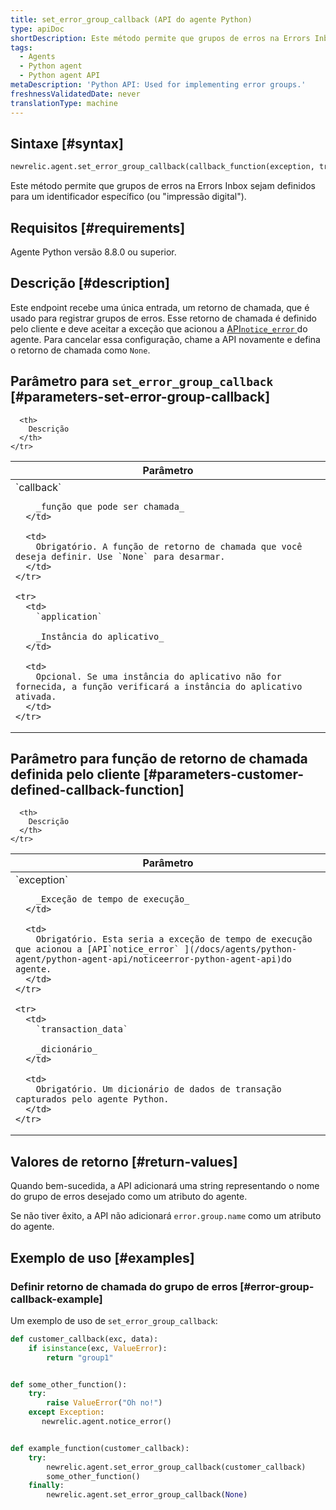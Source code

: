```yaml
---
title: set_error_group_callback (API do agente Python)
type: apiDoc
shortDescription: Este método permite que grupos de erros na Errors Inbox sejam definidos para um identificador específico.
tags:
  - Agents
  - Python agent
  - Python agent API
metaDescription: 'Python API: Used for implementing error groups.'
freshnessValidatedDate: never
translationType: machine
---
```


## Sintaxe [#syntax]

```py
newrelic.agent.set_error_group_callback(callback_function(exception, transaction_data))
```

Este método permite que grupos de erros na Errors Inbox sejam definidos para um identificador específico (ou "impressão digital").

## Requisitos [#requirements]

Agente Python versão 8.8.0 ou superior.

## Descrição [#description]

Este endpoint recebe uma única entrada, um retorno de chamada, que é usado para registrar grupos de erros. Esse retorno de chamada é definido pelo cliente e deve aceitar a exceção que acionou a [API`notice_error` ](/docs/agents/python-agent/python-agent-api/noticeerror-python-agent-api)do agente. Para cancelar essa configuração, chame a API novamente e defina o retorno de chamada como `None`.

## Parâmetro para `set_error_group_callback` [#parameters-set-error-group-callback]

<table>
  <thead>
    <tr>
      <th width="25%">
        Parâmetro
      </th>

      <th>
        Descrição
      </th>
    </tr>
  </thead>

  <tbody>
    <tr>
      <td>
        `callback`

        _função que pode ser chamada_
      </td>

      <td>
        Obrigatório. A função de retorno de chamada que você deseja definir. Use `None` para desarmar.
      </td>
    </tr>

    <tr>
      <td>
        `application`

        _Instância do aplicativo_
      </td>

      <td>
        Opcional. Se uma instância do aplicativo não for fornecida, a função verificará a instância do aplicativo ativada.
      </td>
    </tr>
  </tbody>
</table>

## Parâmetro para função de retorno de chamada definida pelo cliente [#parameters-customer-defined-callback-function]

<table>
  <thead>
    <tr>
      <th width="25%">
        Parâmetro
      </th>

      <th>
        Descrição
      </th>
    </tr>
  </thead>

  <tbody>
    <tr>
      <td>
        `exception`

        _Exceção de tempo de execução_
      </td>

      <td>
        Obrigatório. Esta seria a exceção de tempo de execução que acionou a [API`notice_error` ](/docs/agents/python-agent/python-agent-api/noticeerror-python-agent-api)do agente.
      </td>
    </tr>

    <tr>
      <td>
        `transaction_data`

        _dicionário_
      </td>

      <td>
        Obrigatório. Um dicionário de dados de transação capturados pelo agente Python.
      </td>
    </tr>
  </tbody>
</table>

## Valores de retorno [#return-values]

Quando bem-sucedida, a API adicionará uma string representando o nome do grupo de erros desejado como um atributo do agente.

Se não tiver êxito, a API não adicionará `error.group.name` como um atributo do agente.

## Exemplo de uso [#examples]

### Definir retorno de chamada do grupo de erros [#error-group-callback-example]

Um exemplo de uso de `set_error_group_callback`:

```py
def customer_callback(exc, data):
    if isinstance(exc, ValueError):
        return "group1"


def some_other_function():
    try:
        raise ValueError("Oh no!")
    except Exception:
       newrelic.agent.notice_error()


def example_function(customer_callback):
    try:
        newrelic.agent.set_error_group_callback(customer_callback)
        some_other_function()
    finally:
        newrelic.agent.set_error_group_callback(None)
```